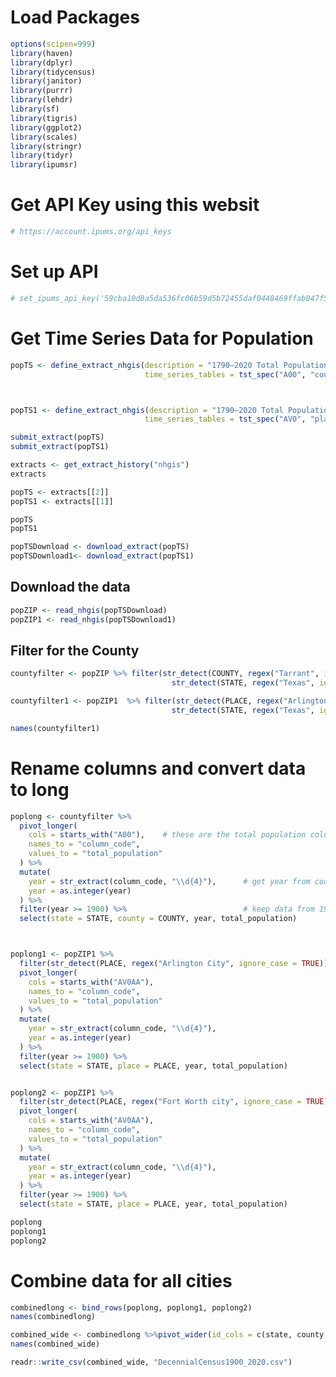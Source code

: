 
# Load Packages 

```{r}
options(scipen=999)
library(haven)
library(dplyr)
library(tidycensus)
library(janitor)
library(purrr)
library(lehdr)
library(sf)
library(tigris)
library(ggplot2)
library(scales)
library(stringr)
library(tidyr)
library(ipumsr)
```

# Get API Key using  this websit 
```{r}
# https://account.ipums.org/api_keys
```

# Set up API

```{r}
# set_ipums_api_key('59cba10d8a5da536fc06b59d5b72455daf0448469ffab047f57fecd7', save = TRUE)
```

# Get Time Series Data for Population 

```{r}

popTS <- define_extract_nhgis(description = "1790–2020 Total Population for Texas Counties",
                              time_series_tables = tst_spec("A00", "county"))




```



```{r}
popTS1 <- define_extract_nhgis(description = "1790–2020 Total Population for Texas Places",
                              time_series_tables = tst_spec("AV0", "place"))

```

```{r}
submit_extract(popTS)
submit_extract(popTS1)
```

```{r}
extracts <- get_extract_history("nhgis")
extracts
```

```{r}
popTS <- extracts[[2]]
popTS1 <- extracts[[1]]
```

```{r}
popTS
popTS1
```



```{r}
popTSDownload <- download_extract(popTS)
popTSDownload1<- download_extract(popTS1)
```
## Download the data 

```{r}
popZIP <- read_nhgis(popTSDownload)
popZIP1 <- read_nhgis(popTSDownload1)

```

## Filter for the County 

```{r}
countyfilter <- popZIP %>% filter(str_detect(COUNTY, regex("Tarrant", ignore_case = TRUE)) &     # Select County and State
                                    str_detect(STATE, regex("Texas", ignore_case = TRUE)))

countyfilter1 <- popZIP1  %>% filter(str_detect(PLACE, regex("Arlington city", ignore_case = TRUE))&    # Select Place and State
                                    str_detect(STATE, regex("Texas", ignore_case = TRUE)))
```


```{r}
names(countyfilter1)
```

# Rename columns and convert data to long 

```{r}
poplong <- countyfilter %>%
  pivot_longer(
    cols = starts_with("A00"),    # these are the total population columns
    names_to = "column_code",
    values_to = "total_population"
  ) %>%
  mutate(
    year = str_extract(column_code, "\\d{4}"),      # get year from code
    year = as.integer(year)
  ) %>%
  filter(year >= 1900) %>%                          # keep data from 1900 onward
  select(state = STATE, county = COUNTY, year, total_population)



poplong1 <- popZIP1 %>%
  filter(str_detect(PLACE, regex("Arlington City", ignore_case = TRUE)) & str_detect(STATE, regex("Texas", ignore_case = TRUE))) %>%
  pivot_longer(
    cols = starts_with("AV0AA"),
    names_to = "column_code",
    values_to = "total_population"
  ) %>%
  mutate(
    year = str_extract(column_code, "\\d{4}"),
    year = as.integer(year)
  ) %>%
  filter(year >= 1900) %>%
  select(state = STATE, place = PLACE, year, total_population)


poplong2 <- popZIP1 %>%
  filter(str_detect(PLACE, regex("Fort Worth city", ignore_case = TRUE)) & str_detect(STATE, regex("Texas", ignore_case = TRUE))) %>%
  pivot_longer(
    cols = starts_with("AV0AA"),
    names_to = "column_code",
    values_to = "total_population"
  ) %>%
  mutate(
    year = str_extract(column_code, "\\d{4}"),
    year = as.integer(year)
  ) %>%
  filter(year >= 1900) %>%
  select(state = STATE, place = PLACE, year, total_population)


```



```{r}
poplong
poplong1
poplong2
```

# Combine data for all cities

```{r}

combinedlong <- bind_rows(poplong, poplong1, poplong2)
names(combinedlong)
```

```{r}
combined_wide <- combinedlong %>%pivot_wider(id_cols = c(state, county, place),names_from = year,values_from = total_population)
names(combined_wide)
```



```{r}
readr::write_csv(combined_wide, "DecennialCensus1900_2020.csv")
```





